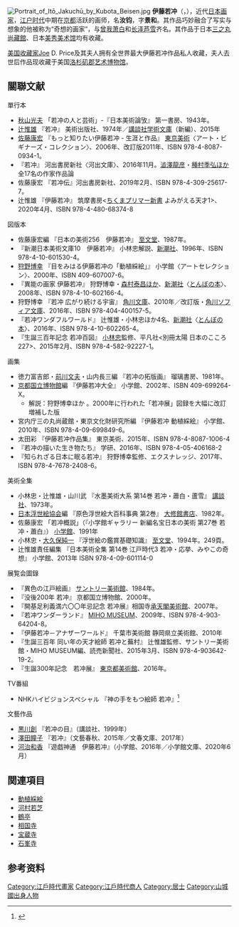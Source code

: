 {{Expand Japanese|伊藤若冲}}
[[Image:Portrait_of_Itō_Jakuchū_by_Kubota_Beisen.jpg|thumb]]
'''伊藤若冲'''（{{jpn|j=伊藤若冲|hg=いとう じゃくちゅう}}，{{bd|1716年|3月1日|1800年|10月27日|}}），近代[[日本|日本]][[画家|画家]]，[[江户时代|江户时代]]中期在[[京都|京都]]活跃的画师，名'''汝钧'''，字'''景和'''。其作品巧妙融合了写实与想象的他被称为“奇想的画家”，与[[曾我萧白|曾我萧白]]和[[长泽芦雪|长泽芦雪]]齐名。其作品于日本[[三之丸尚藏館|三之丸尚藏館]]、日本[[美秀美术馆|美秀美术馆]]均有收藏。

[[美国|美国]][[收藏家|收藏家]]Joe D. Price及其夫人拥有全世界最大伊藤若冲作品私人收藏，夫人去世后作品现收藏于美国[[洛杉矶郡艺术博物馆|洛杉矶郡艺术博物馆]]。

== 關聯文献 ==
; 單行本
* [[秋山光夫|秋山光夫]] 「若冲の人と芸術」-『日本美術論攷』 第一書房、1943年。
* [[辻惟雄|辻惟雄]] 『若冲』 美術出版社、1974年／[[講談社学術文庫|講談社学術文庫]]（新編）、2015年
* [[佐藤康宏|佐藤康宏]] 『もっと知りたい伊藤若冲 - 生涯と作品』 [[東京美術|東京美術]]〈アート・ビギナーズ・コレクション〉、2006年、改訂版2011年、ISBN 978-4-8087-0934-1。
*『若冲』 河出書房新社〈河出文庫〉、2016年11月。[[澁澤龍彦|澁澤龍彦]]・[[種村季弘|種村季弘]]ほか全17名の作家作品論
* 佐藤康宏 『若冲伝』河出書房新社、2019年2月、ISBN 978-4-309-25617-7。
* 辻惟雄 『伊藤若冲』 筑摩書房<[[ちくまプリマー新書|ちくまプリマー新書]] よみがえる天才1>、2020年4月、ISBN 978-4-480-68374-8
; 図版本
* 佐藤康宏編 『日本の美術256　伊藤若冲』 [[至文堂|至文堂]]、1987年。
* 『新潮日本美術文庫10　伊藤若冲』 小林忠解説、[[新潮社|新潮社]]、1996年、ISBN 978-4-10-601530-4。 
* [[狩野博幸|狩野博幸]] 『目をみはる伊藤若冲の「動植綵絵」』 小学館〈アートセレクション〉、2000年、ISBN 409-607007-6。
*『異能の画家 伊藤若冲』 狩野博幸・[[森村泰昌|森村泰昌]]ほか、[[新潮社|新潮社]]〈[[とんぼの本|とんぼの本]]〉、2008年、ISBN 978-4-10-602166-4。
* 狩野博幸 『若冲 広がり続ける宇宙』 [[角川文庫|角川文庫]]、2010年／改訂版・[[角川ソフィア文庫|角川ソフィア文庫]]、2016年、ISBN 978-404-400157-5。
*『若冲ワンダフルワールド』 辻惟雄・小林忠ほか4名、[[新潮社|新潮社]]〈[[とんぼの本|とんぼの本]]〉、2016年、ISBN 978-4-10-602265-4。
*『生誕三百年記念 若冲百図』 [[小林忠|小林忠]]監修、平凡社<別冊太陽 日本のこころ 227>、2015年2月、ISBN 978-4-582-92227-1。
; 画集
* 徳力富吉郎・[[前川文夫|前川文夫]]・山内長三編 『若冲の拓版画』 瑠璃書房、1981年。
* [[京都国立博物館|京都国立博物館]]編 『伊藤若冲大全』 小学館、2002年、ISBN 409-699264-X。 
** 解説：狩野博幸ほか<!--書式を守って下さい。なんで連名? 狩野氏は著者では?-->。2000年に行われた「若冲展」図録を大幅に改訂増補した版
* 宮内庁三の丸尚蔵館・東京文化財研究所編 『伊藤若冲 動植綵絵』 小学館、2010年、ISBN 978-4-09-699849-6。
* 太田彩 『伊藤若冲作品集』 東京美術、2015年、ISBN 978-4-8087-1006-4
*『若冲の描いた生き物たち』 学研、2016年、ISBN 978-4-05-406168-2
*『知られざる日本に眠る若冲』 狩野博幸監修、エクスナレッジ、2017年、ISBN 978-4-7678-2408-6。
; 美術全集
* 小林忠・辻惟雄・山川武 『水墨美術大系 第14巻 若冲・蕭白・蘆雪』 [[講談社|講談社]]、1973年。
*  [[日本浮世絵協会|日本浮世絵協会]]編 『原色浮世絵大百科事典 第2巻』  [[大修館書店|大修館書店]]、1982年。
* 佐藤康宏 「若冲概説」（『小学館ギャラリー 新編名宝日本の美術 第27巻 若冲・蕭白』） [[小学館|小学館]]、1991年
* 小林忠・[[大久保純一|大久保純一]] 『浮世絵の鑑賞基礎知識』  [[至文堂|至文堂]]、1994年。249頁。
* 辻惟雄責任編集 『日本美術全集 第14巻 江戸時代3 若冲・応挙、みやこの奇想』 小学館、2013年 ISBN 978-4-09-601114-0
; 展覧会圖錄
* 『異色の江戸絵画』 [[サントリー美術館|サントリー美術館]]、1984年。
* 『没後200年 若冲』 京都国立博物館、2000年。
* 『開基足利義満六〇〇年忌記念 若冲展』相国寺[[承天閣美術館|承天閣美術館]]、2007年。
* 『若冲ワンダーランド』 [[MIHO_MUSEUM|MIHO MUSEUM]]、2009年、ISBN 978-4-903-64204-8。
* 『伊藤若冲－アナザーワールド』 千葉市美術館 静岡県立美術館、2010年
* 『生誕三百年 同い年の天才絵師 若冲と蕪村』 辻惟雄監修、サントリー美術館・MIHO MUSEUM編、読売新聞社、2015年3月、ISBN 978-4-903642-19-2。
* 『生誕300年記念　若冲展』 [[東京都美術館|東京都美術館]]、2016年。

; TV番組
* NHKハイビジョンスペシャル 『神の手をもつ絵師 若冲』<ref>{{Cite web |url=https://www2.nhk.or.jp/archives/tv60bin/detail/index.cgi?das_id=D0009010660_00000 |title=神の手を持つ絵師　若冲　-　NHK名作選（動画・静止画） NHKアーカイブス |access-date=2020-12-19 |archive-date=2020-12-09 |archive-url=https://web.archive.org/web/20201209041035/https://www2.nhk.or.jp/archives/tv60bin/detail/index.cgi?das_id=D0009010660_00000 }}</ref>

; 文藝作品
*[[黒川創|黒川創]] 『若冲の目』（講談社、1999年）
*[[澤田瞳子|澤田瞳子]] 『若冲』（文藝春秋、2015年／文春文庫、2017年）
*[[河治和香|河治和香]] 『遊戯神通　伊藤若冲』（小学館、2016年／小学館文庫、2020年6月）

== 関連項目 ==
{{Commonscat}}
* [[動植綵絵|動植綵絵]]
* [[河村若芝|河村若芝]]
* [[海眼浄光|鶴亭]]
* [[相国寺|相国寺]]
* [[宝蔵寺_(京都市)|宝蔵寺]]
* [[石峯寺_(京都市)|石峯寺]]

== 参考资料 ==
{{reflist}}

{{Authority control}}
{{DEFAULTSORT:Ito Jakuchu}}
[[Category:江戶時代畫家|Category:江戶時代畫家]]
[[Category:江戶時代商人|Category:江戶時代商人]]
[[Category:居士|Category:居士]]
[[Category:山城國出身人物|Category:山城國出身人物]]